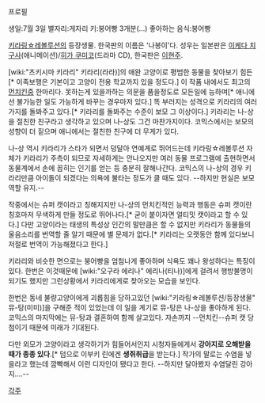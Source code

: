 프로필

생일:7월 3일
별자리:게자리
키:붕어빵 3개분(…)
좋아하는 음식:붕어빵

[[키라링☆레볼루션]]의 등장생물. 한국판의 이름은 '나봉이'다. 성우는 일본판은 [[이케다 치구사]](애니메이션)/[[히가 쿠미코]](드라마 CD), 한국판은 [[이현주]].

[wiki:"츠키시마 키라리" 키라리(라라)]의 애완 고양이로 평범한 동물을 찾아보기 힘든[* 이족보행은 기본이고 고양이 전용 학교까지 있을 정도다.] 이 작품 내에서도 최고의 [[먼치킨]]중 한마리다. 못하는게 있을까하는 의문을 품을정도로 모든일에 능하며[* 애니에선 불가능한 일도 가능하게 바꾸는 경우마저 있다.] 똑 부러지는 성격으로 키라리의 여러가지를 돌봐주고 있다.[* 키라리를 돌봐주는 수준이 보모 그 이상이다.] 키라리는 나-상을 절친한 친구라고 생각하고 있으며 나-상도 그건 마찬가지이다. 코믹스에서는 보모의 성향이 더 짙으며 애니에서는 절친한 친구에 더 무게가 있다.

나-상 역시 키라리가 스타가 되면서 덩달아 연예계로 뛰어드는데 키라링☆레볼루션 자체가 키라리가 주측이 되므로 자세하게는 안나오지만 여러 동물 프로그램에 출현하면서 동물계에서 손에 꼽히는 인기를 얻는 등 충분히 잘해나간다. 코믹스의 나-상의 경우 키라리만큼 아이돌이 되겠다는 의욕에 불타는 정도가 클 때도 있다. --하지만 현실은 보모역할 유지.--

작중에서는 슈퍼 캣이라고 칭해지지만 나-상의 먼치킨적인 능력과 행동은 슈퍼 캣이란 칭호마저 무색하게 만들 정도로 뛰어나다.[* 굳이 붙이자면 얼티밋 캣이라고 할 수 있다.] 다만 고양이라는 태생의 특성상 인간의 말만큼은 할 수 없지만 키라리가 동물들의 울음소리를 번역할 줄 알기 때문에 별 문제가 없다.[* 키라리는 오랫동안 함께 있다보니 저절로 번역이 가능해졌다고 한다.]

키라리와 비슷한 면으로는 붕어빵을 엄첨나게 좋아하며 식욕도 꽤나 왕성하다는 특징이 있다. 한번은 이것때문에 [wiki:"오구라 에리나" 에리나(티나)]에게 걸려서 행방불명이 되기도 했지만 그런상황에서 키라리에게로 찾아오는 모습을 보인다.

한번은 동네 불량고양이에게 괴롭힘을 당하고있던 [wiki:"키라링☆레볼루션/등장생물" 뮤-탕(미미)]을 구해준 적이 있었는데 이 일을 계기로 뮤-탕은 나-상을 좋아하게 된다. 코믹스의 마지막에는 뮤-탕과 결혼하여 함께 살고있다. 자손까지 --먼치킨--슈퍼 캣 당첨이기 때문에 미래가 기대된다.

다만 외모가 고양이라고 생각하기가 힘들어서인지 시청자들에게서 '''강아지로 오해받을 때가 종종 있다'''.[* 덤으로 이부키 린에겐 '''생쥐취급'''을 받는다.] 작가의 말로는 수염을 넣을라고 했는데 깜빡해서 이런 디자인이 됐다고 한다. --하지만 달아봤자 수염달린 강아지….--

[[각주]]
